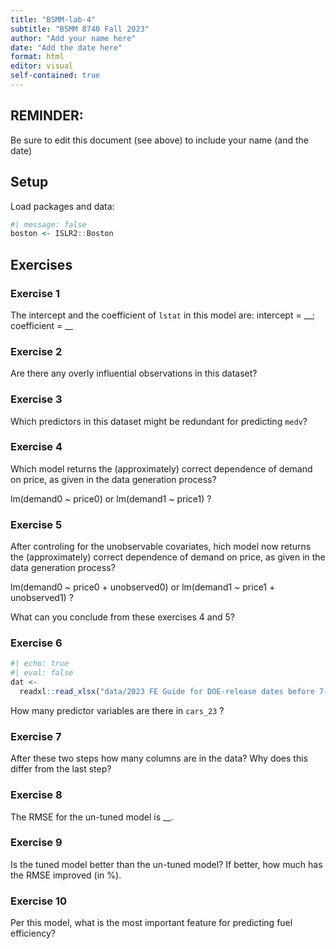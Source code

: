 ```yaml
---
title: "BSMM-lab-4"
subtitle: "BSMM 8740 Fall 2023"
author: "Add your name here"
date: "Add the date here"
format: html
editor: visual
self-contained: true
---
```


::: callout-note
## REMINDER:

Be sure to edit this document (see above) to include your name (and the date)
:::

## Setup

Load packages and data:

```r
#| message: false
boston <- ISLR2::Boston
```

## Exercises

### Exercise 1

The intercept and the coefficient of `lstat` in this model are: intercept = \_\_; coefficient = \_\_

### Exercise 2

Are there any overly influential observations in this dataset?

### Exercise 3

Which predictors in this dataset might be redundant for predicting `medv`?

### Exercise 4

Which model returns the (approximately) correct dependence of demand on price, as given in the data generation process?

lm(demand0 \~ price0) or lm(demand1 \~ price1) ?

### Exercise 5

After controling for the unobservable covariates, hich model now returns the (approximately) correct dependence of demand on price, as given in the data generation process?

lm(demand0 \~ price0 + unobserved0) or lm(demand1 \~ price1 + unobserved1) ?

What can you conclude from these exercises 4 and 5?

### Exercise 6

```r
#| echo: true
#| eval: false
dat <- 
  readxl::read_xlsx("data/2023 FE Guide for DOE-release dates before 7-28-2023.xlsx")
```

How many predictor variables are there in `cars_23` ?

### Exercise 7

After these two steps how many columns are in the data? Why does this differ from the last step?

### Exercise 8

The RMSE for the un-tuned model is \_\_.

### Exercise 9

Is the tuned model better than the un-tuned model? If better, how much has the RMSE improved (in %).

### Exercise 10

Per this model, what is the most important feature for predicting fuel efficiency?
